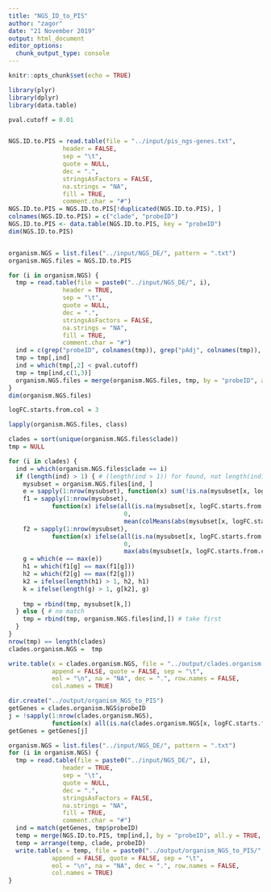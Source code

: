 ---
title: "NGS_ID_to_PIS"
author: "zagor"
date: "21 November 2019"
output: html_document
editor_options: 
  chunk_output_type: console
---

```{r setup, include=FALSE}
knitr::opts_chunk$set(echo = TRUE)
```

```{r}

library(plyr)
library(dplyr)
library(data.table)

```


```{r}

pval.cutoff = 0.01



```

```{r}

NGS.ID.to.PIS = read.table(file = "../input/pis_ngs-genes.txt",
               header = FALSE, 
               sep = "\t", 
               quote = NULL,
               dec = ".", 
               stringsAsFactors = FALSE,
               na.strings = "NA",
               fill = TRUE,
               comment.char = "#")
NGS.ID.to.PIS = NGS.ID.to.PIS[!duplicated(NGS.ID.to.PIS), ]
colnames(NGS.ID.to.PIS) = c("clade", "probeID")
NGS.ID.to.PIS <- data.table(NGS.ID.to.PIS, key = "probeID") 
dim(NGS.ID.to.PIS)


organism.NGS = list.files("../input/NGS_DE/", pattern = ".txt")
organism.NGS.files = NGS.ID.to.PIS

for (i in organism.NGS) {
  tmp = read.table(file = paste0("../input/NGS_DE/", i),
               header = TRUE, 
               sep = "\t", 
               quote = NULL,
               dec = ".", 
               stringsAsFactors = FALSE,
               na.strings = "NA",
               fill = TRUE,
               comment.char = "#")  
  ind = c(grep("probeID", colnames(tmp)), grep("pAdj", colnames(tmp)), grep("LogFC", colnames(tmp)))
  tmp = tmp[,ind]
  ind = which(tmp[,2] < pval.cutoff)
  tmp = tmp[ind,c(1,3)]
  organism.NGS.files = merge(organism.NGS.files, tmp, by = "probeID", all.x = TRUE, sort = FALSE)
}
dim(organism.NGS.files)


```


```{r}

logFC.starts.from.col = 3

```


```{r}

lapply(organism.NGS.files, class)

clades = sort(unique(organism.NGS.files$clade))
tmp = NULL

for (i in clades) {
  ind = which(organism.NGS.files$clade == i)
  if (length(ind) > 1) { # (length(ind > 1)) for found, not length(ind) > 1 for multiple (1 or more, doesnt matter here)
    mysubset = organism.NGS.files[ind, ]
    e = sapply(1:nrow(mysubset), function(x) sum(!is.na(mysubset[x, logFC.starts.from.col:ncol(mysubset)])))
    f1 = sapply(1:nrow(mysubset), 
            function(x) ifelse(all(is.na(mysubset[x, logFC.starts.from.col:ncol(mysubset)])), 
                                0, 
                                mean(colMeans(abs(mysubset[x, logFC.starts.from.col:ncol(mysubset)]), na.rm = TRUE), na.rm = TRUE)))
    f2 = sapply(1:nrow(mysubset), 
            function(x) ifelse(all(is.na(mysubset[x, logFC.starts.from.col:ncol(mysubset)])), 
                                0, 
                                max(abs(mysubset[x, logFC.starts.from.col:ncol(mysubset)]), na.rm = TRUE)))
    g = which(e == max(e))
    h1 = which(f1[g] == max(f1[g]))
    h2 = which(f2[g] == max(f2[g]))
    k2 = ifelse(length(h1) > 1, h2, h1)
    k = ifelse(length(g) > 1, g[k2], g)
    
    tmp = rbind(tmp, mysubset[k,])
  } else { # no match
    tmp = rbind(tmp, organism.NGS.files[ind,]) # take first
  }
}
nrow(tmp) == length(clades)
clades.organism.NGS =  tmp

```



```{r}

write.table(x = clades.organism.NGS, file = "../output/clades.organism.NGS.priority.txt", 
            append = FALSE, quote = FALSE, sep = "\t",
            eol = "\n", na = "NA", dec = ".", row.names = FALSE,
            col.names = TRUE)


```


```{r}

dir.create("../output/organism_NGS_to_PIS")
getGenes = clades.organism.NGS$probeID
j = !sapply(1:nrow(clades.organism.NGS), 
            function(x) all(is.na(clades.organism.NGS[x, logFC.starts.from.col:ncol(clades.organism.NGS)])))
getGenes = getGenes[j]

organism.NGS = list.files("../input/NGS_DE/", pattern = ".txt")
for (i in organism.NGS) {
  tmp = read.table(file = paste0("../input/NGS_DE/", i),
               header = TRUE, 
               sep = "\t", 
               quote = NULL,
               dec = ".", 
               stringsAsFactors = FALSE,
               na.strings = "NA",
               fill = TRUE,
               comment.char = "#")
  ind = match(getGenes, tmp$probeID)
  temp = merge(NGS.ID.to.PIS, tmp[ind,], by = "probeID", all.y = TRUE, sort = FALSE)
  temp = arrange(temp, clade, probeID)
  write.table(x = temp, file = paste0("../output/organism_NGS_to_PIS/", "PIS_", i), 
            append = FALSE, quote = FALSE, sep = "\t",
            eol = "\n", na = "NA", dec = ".", row.names = FALSE,
            col.names = TRUE)
}


```

